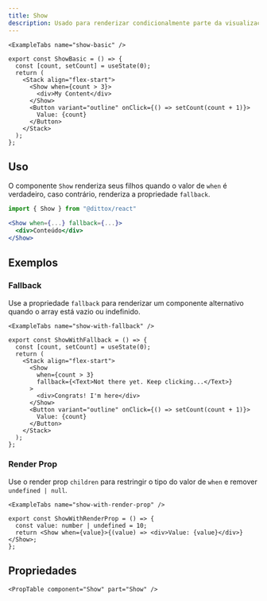 ```yaml
---
title: Show
description: Usado para renderizar condicionalmente parte da visualização com base em uma condição.
---
```


```
<ExampleTabs name="show-basic" />
```

```tsx
export const ShowBasic = () => {
  const [count, setCount] = useState(0);
  return (
    <Stack align="flex-start">
      <Show when={count > 3}>
        <div>My Content</div>
      </Show>
      <Button variant="outline" onClick={() => setCount(count + 1)}>
        Value: {count}
      </Button>
    </Stack>
  );
};
```

## Uso

O componente `Show` renderiza seus filhos quando o valor de `when` é verdadeiro,
caso contrário, renderiza a propriedade `fallback`.

```jsx
import { Show } from "@dittox/react"

<Show when={...} fallback={...}>
  <div>Conteúdo</div>
</Show>
```

## Exemplos

### Fallback

Use a propriedade `fallback` para renderizar um componente alternativo quando o array está vazio ou indefinido.

```
<ExampleTabs name="show-with-fallback" />
```

```tsx
export const ShowWithFallback = () => {
  const [count, setCount] = useState(0);
  return (
    <Stack align="flex-start">
      <Show
        when={count > 3}
        fallback={<Text>Not there yet. Keep clicking...</Text>}
      >
        <div>Congrats! I'm here</div>
      </Show>
      <Button variant="outline" onClick={() => setCount(count + 1)}>
        Value: {count}
      </Button>
    </Stack>
  );
};
```

### Render Prop

Use o render prop `children` para restringir o tipo do valor de `when` e remover `undefined | null`.

```
<ExampleTabs name="show-with-render-prop" />
```

```tsx
export const ShowWithRenderProp = () => {
  const value: number | undefined = 10;
  return <Show when={value}>{(value) => <div>Value: {value}</div>}</Show>;
};
```

## Propriedades

```
<PropTable component="Show" part="Show" />
```
